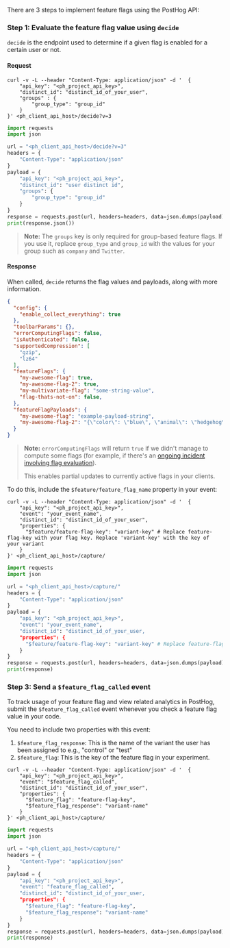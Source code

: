 There are 3 steps to implement feature flags using the PostHog API:

### Step 1: Evaluate the feature flag value using `decide`

`decide` is the endpoint used to determine if a given flag is enabled for a certain user or not.

#### Request

<MultiLanguage>

```shell
curl -v -L --header "Content-Type: application/json" -d '  {
    "api_key": "<ph_project_api_key>",
    "distinct_id": "distinct_id_of_your_user",
    "groups" : {
        "group_type": "group_id"
    }
}' <ph_client_api_host>/decide?v=3 
```

```python
import requests
import json

url = "<ph_client_api_host>/decide?v=3"
headers = {
    "Content-Type": "application/json"
}
payload = {
    "api_key": "<ph_project_api_key>",
    "distinct_id": "user distinct id",
    "groups": {
        "group_type": "group_id"
    }
}
response = requests.post(url, headers=headers, data=json.dumps(payload))
print(response.json())
```

</MultiLanguage>

> **Note:** The `groups` key is only required for group-based feature flags. If you use it, replace `group_type` and `group_id` with the values for your group such as `company` and `Twitter`.

#### Response

When called, `decide` returns the flag values and payloads, along with more information.

```json
{
  "config": {
    "enable_collect_everything": true
  },
  "toolbarParams": {},
  "errorComputingFlags": false,
  "isAuthenticated": false,
  "supportedCompression": [
    "gzip",
    "lz64"
  ],
  "featureFlags": {
    "my-awesome-flag": true,
    "my-awesome-flag-2": true,
    "my-multivariate-flag": "some-string-value",
    "flag-thats-not-on": false,
  },
  "featureFlagPayloads": {
    "my-awesome-flag": "example-payload-string",
    "my-awesome-flag-2": "{\"color\": \"blue\", \"animal\": \"hedgehog\"}"
  }
}
```

> **Note:** `errorComputingFlags` will return `true` if we didn't manage to compute some flags (for example, if there's an [ongoing incident involving flag evaluation](https://status.posthog.com/)). 
> 
> This enables partial updates to currently active flags in your clients.


<IncludePropertyInEvents />

To do this, include the `$feature/feature_flag_name` property in your event:

<MultiLanguage>

```shell
curl -v -L --header "Content-Type: application/json" -d '  {
    "api_key": "<ph_project_api_key>",
    "event": "your_event_name",
    "distinct_id": "distinct_id_of_your_user",
    "properties": {
      "$feature/feature-flag-key": "variant-key" # Replace feature-flag-key with your flag key. Replace 'variant-key' with the key of your variant
    }
}' <ph_client_api_host>/capture/ 
```

```python
import requests
import json

url = "<ph_client_api_host>/capture/"
headers = {
    "Content-Type": "application/json"
}
payload = {
    "api_key": "<ph_project_api_key>", 
    "event": "your_event_name",
    "distinct_id": "distinct_id_of_your_user,
    "properties": {
      "$feature/feature-flag-key": "variant-key" # Replace feature-flag-key with your flag key. Replace 'variant-key' with the key of your variant
    }
}
response = requests.post(url, headers=headers, data=json.dumps(payload))
print(response)
```

</MultiLanguage>

### Step 3: Send a `$feature_flag_called` event

To track usage of your feature flag and view related analytics in PostHog, submit the `$feature_flag_called` event whenever you check a feature flag value in your code.

You need to include two properties with this event:

1. `$feature_flag_response`: This is the name of the variant the user has been assigned to e.g., "control" or "test"
2. `$feature_flag`: This is the key of the feature flag in your experiment.

<MultiLanguage>

```shell
curl -v -L --header "Content-Type: application/json" -d '  {
    "api_key": "<ph_project_api_key>",
    "event": "$feature_flag_called",
    "distinct_id": "distinct_id_of_your_user",
    "properties": {
      "$feature_flag": "feature-flag-key",
      "$feature_flag_response": "variant-name"
    }
}' <ph_client_api_host>/capture/ 
```

```python
import requests
import json

url = "<ph_client_api_host>/capture/"
headers = {
    "Content-Type": "application/json"
}
payload = {
    "api_key": "<ph_project_api_key>", 
    "event": "feature_flag_called",
    "distinct_id": "distinct_id_of_your_user,
    "properties": {
      "$feature_flag": "feature-flag-key",
      "$feature_flag_response": "variant-name"
    }
}
response = requests.post(url, headers=headers, data=json.dumps(payload))
print(response)
```

</MultiLanguage>


<APIOverrideServerProperties />